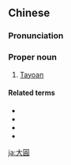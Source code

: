 {{also|大員|臺員|臺圓}}
==Chinese==
{{zh-forms|s=大圆}}

===Pronunciation===
{{zh-pron
|h=pfs=thai-yèn
|mn=Tāi-oân
|cat=pn
}}

===Proper noun===
{{zh-proper noun}}

# {{lb|zh|Min Nan|historical}} [[Tayoan]] {{gloss|a peninsula near present-day [[Tainan]], [[Taiwan]], as well as Taiwan itself}}

====Related terms====
* {{zh-l|臺窩灣}}
* {{zh-l|臺灣}}
* {{zh-l|大灣}}
* {{l|nan|Tâi-oân}}

[[ja:大圓]]